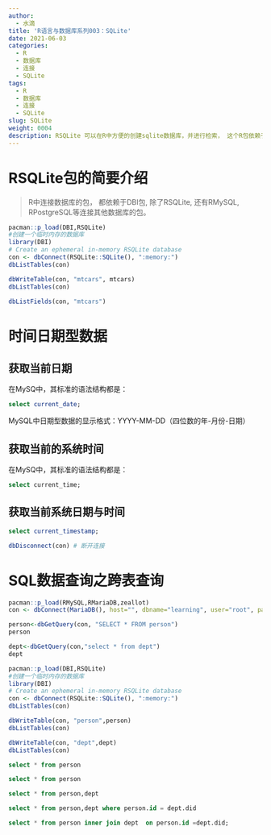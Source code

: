 ```yaml
---
author:
  - 水滴
title: 'R语言与数据库系列003：SQLite'
date: 2021-06-03
categories:
  - R
  - 数据库
  - 连接
  - SQLite
tags:
  - R
  - 数据库
  - 连接
  - SQLite
slug: SQLite
weight: 0004
description: RSQLite 可以在R中方便的创建sqlite数据库，并进行检索， 这个R包依赖于DBI包。
--- 
```


# RSQLite包的简要介绍

> R中连接数据库的包， 都依赖于DBI包, 除了RSQLite, 还有RMySQL, RPostgreSQL等连接其他数据库的包。

```r
pacman::p_load(DBI,RSQLite)
#创建一个临时内存的数据库
library(DBI)
# Create an ephemeral in-memory RSQLite database
con <- dbConnect(RSQLite::SQLite(), ":memory:")
dbListTables(con)
```

```r
dbWriteTable(con, "mtcars", mtcars)
dbListTables(con)
```

```r
dbListFields(con, "mtcars")
```





# 时间日期型数据

## 获取当前日期


在MySQ中，其标准的语法结构都是：

```sql
select current_date;
```

MySQL中日期型数据的显示格式：YYYY-MM-DD（四位数的年-月份-日期）

## 获取当前的系统时间  

在MySQ中，其标准的语法结构都是：

```sql
select current_time;
```  


## 获取当前系统日期与时间  

```sql
select current_timestamp;
```

```r
dbDisconnect(con) # 断开连接
```


# SQL数据查询之跨表查询


```r
pacman::p_load(RMySQL,RMariaDB,zeallot)
con <- dbConnect(MariaDB(), host="", dbname="learning", user="root", password="Zh_xq1234@")#,host="127.0.0.1", port=3306
```


```r
person<-dbGetQuery(con, "SELECT * FROM person")  
person
```

```r
dept<-dbGetQuery(con,"select * from dept")
dept
```


```r
pacman::p_load(DBI,RSQLite)
#创建一个临时内存的数据库
library(DBI)
# Create an ephemeral in-memory RSQLite database
con <- dbConnect(RSQLite::SQLite(), ":memory:")
dbListTables(con)
```

```r
dbWriteTable(con, "person",person)
dbListTables(con)
```

```r
dbWriteTable(con, "dept",dept)
dbListTables(con)
```


```sql
select * from person
```

```sql
select * from person
```

```sql
select * from person,dept
```

```sql
select * from person,dept where person.id = dept.did
```


```sql
select * from person inner join dept  on person.id =dept.did;
```
